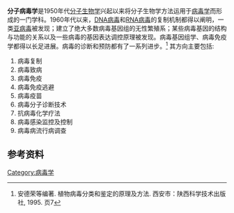 '''分子病毒学'''是1950年代[[分子生物学|分子生物学]]兴起以来将分子生物学方法运用于[[病毒学|病毒学]]而形成的一门学科。1960年代以来，[[DNA病毒|DNA病毒]]和[[RNA病毒|RNA病毒]]的复制机制都得以阐明，一类[[亚病毒|亚病毒]]被发现；建立了绝大多数病毒基因组的无性繁殖系；某些病毒基因的结构与功能的关系以及一些病毒的基因表达调控原理被发现。病毒基因组学、病毒免疫学都得以长足进展。病毒的诊断和预防都有了一系列进步。<ref>安德荣等编著. 植物病毒分类和鉴定的原理及方法. 西安市：陕西科学技术出版社, 1995. 页7</ref>
其方向主要包括:
# 病毒复制
# 病毒致病
# 病毒免疫
# 病毒免疫逃避
# 病毒疫苗
# 病毒分子诊断技术
# 抗病毒化学疗法
# 病毒感染监控及控制
# 病毒病流行病调查

==参考资料==
{{reflist}}

[[Category:病毒学|Category:病毒学]]